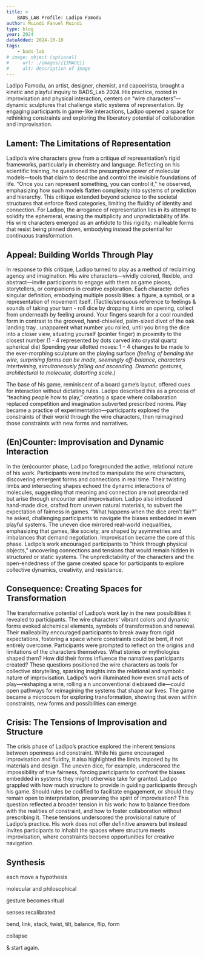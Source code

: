 ```yaml
---
title: >
    BADS_LAB Profile: Ladipo Famodu
author: Muindi Fanuel Muindi
type: blog
year: 2024
dateAdded: 2024-10-10
tags:
    - bads-lab
# image: object (optional)
#     url: ./images/{{IMAGE}}
#     alt: description of image
---
```


Ladipo Famodu, an artist, designer, chemist, and capoeirista, brought a kinetic and playful inquiry to BADS_Lab 2024. His practice, rooted in improvisation and physical interaction, centers on “wire characters”—dynamic sculptures that challenge static systems of representation. By engaging participants in game-like interactions, Ladipo opened a space for rethinking constraints and exploring the liberatory potential of collaboration and improvisation.

## Lament: The Limitations of Representation

Ladipo’s wire characters grew from a critique of representation’s rigid frameworks, particularly in chemistry and language. Reflecting on his scientific training, he questioned the presumptive power of molecular models—tools that claim to describe and control the invisible foundations of life. “Once you can represent something, you can control it,” he observed, emphasizing how such models flatten complexity into systems of prediction and hierarchy.
This critique extended beyond science to the societal structures that enforce fixed categories, limiting the fluidity of identity and connection. For Ladipo, the arrogance of representation lies in its attempt to solidify the ephemeral, erasing the multiplicity and unpredictability of life. His wire characters emerged as an antidote to this rigidity: malleable forms that resist being pinned down, embodying instead the potential for continuous transformation.

## Appeal: Building Worlds Through Play

In response to this critique, Ladipo turned to play as a method of reclaiming agency and imagination. His wire characters—vividly colored, flexible, and abstract—invite participants to engage with them as game pieces, storytellers, or companions in creative exploration. Each character defies singular definition, embodying multiple possibilities: a figure, a symbol, or a representation of movement itself.
(Tactile/sensuous reference to feelings & sounds of taking your turn - roll dice by dropping it into an opening, collect from underneath by feeling around. Your fingers search for a cool rounded form in contrast to the grooved, hand-chiseled, palm-sized divot of the oak landing tray…unapparent what number you rolled, until you bring the dice into a closer view, situating yourself (pointer finger) in proximity to the closest number (1 - 4 represented by dots carved into crystal quartz spherical die)
Spending your allotted moves:
1 - 4 changes to be made to the ever-morphing sculpture on the playing surface
_(feeling of bending the wire, surprising forms can be made, seemingly off-balance, characters intertwining, simultaneously falling and ascending. Dramatic gestures, architectural to molecular, distorting scale.)_

The base of his game, reminiscent of a board game’s layout, offered cues for interaction without dictating rules. Ladipo described this as a process of “teaching people how to play,” creating a space where collaboration replaced competition and imagination subverted prescribed norms. Play became a practice of experimentation—participants explored the constraints of their world through the wire characters, then reimagined those constraints with new forms and narratives.

## (En)Counter: Improvisation and Dynamic Interaction

In the (en)counter phase, Ladipo foregrounded the active, relational nature of his work. Participants were invited to manipulate the wire characters, discovering emergent forms and connections in real time. Their twisting limbs and intersecting shapes echoed the dynamic interactions of molecules, suggesting that meaning and connection are not preordained but arise through encounter and improvisation.
Ladipo also introduced hand-made dice, crafted from uneven natural materials, to subvert the expectation of fairness in games. “What happens when the dice aren’t fair?” he asked, challenging participants to navigate the biases embedded in even playful systems. The uneven dice mirrored real-world inequalities, emphasizing that games, like society, are shaped by asymmetries and imbalances that demand negotiation.
Improvisation became the core of this phase. Ladipo’s work encouraged participants to “think through physical objects,” uncovering connections and tensions that would remain hidden in structured or static systems. The unpredictability of the characters and the open-endedness of the game created space for participants to explore collective dynamics, creativity, and resistance.

## Consequence: Creating Spaces for Transformation

The transformative potential of Ladipo’s work lay in the new possibilities it revealed to participants. The wire characters’ vibrant colors and dynamic forms evoked alchemical elements, symbols of transformation and renewal. Their malleability encouraged participants to break away from rigid expectations, fostering a space where constraints could be bent, if not entirely overcome.
Participants were prompted to reflect on the origins and limitations of the characters themselves. What stories or mythologies shaped them? How did their forms influence the narratives participants created? These questions positioned the wire characters as tools for collective storytelling, sparking insights into the relational and symbolic nature of improvisation.
Ladipo’s work illuminated how even small acts of play—reshaping a wire, rolling a n unconventional diebiased die—could open pathways for reimagining the systems that shape our lives. The game became a microcosm for exploring transformation, showing that even within constraints, new forms and possibilities can emerge.

## Crisis: The Tensions of Improvisation and Structure

The crisis phase of Ladipo’s practice explored the inherent tensions between openness and constraint. While his game encouraged improvisation and fluidity, it also highlighted the limits imposed by its materials and design. The uneven dice, for example, underscored the impossibility of true fairness, forcing participants to confront the biases embedded in systems they might otherwise take for granted.
Ladipo grappled with how much structure to provide in guiding participants through his game. Should rules be codified to facilitate engagement, or should they remain open to interpretation, preserving the spirit of improvisation? This question reflected a broader tension in his work: how to balance freedom with the realities of constraint, and how to foster collaboration without prescribing it.
These tensions underscored the provisional nature of Ladipo’s practice. His work does not offer definitive answers but instead invites participants to inhabit the spaces where structure meets improvisation, where constraints become opportunities for creative navigation.

## Synthesis

each move a hypothesis

molecular and philosophical

gesture becomes ritual

senses recalibrated

bend, link, stack, twist, tilt, balance, flip, form

collapse

& start again.
